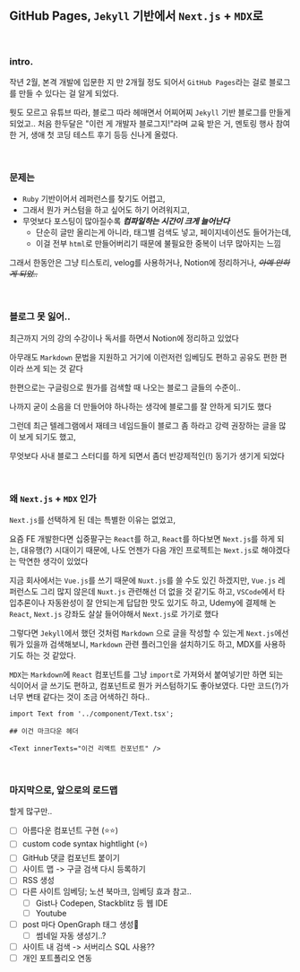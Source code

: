 
## GitHub Pages, `Jekyll` 기반에서 `Next.js` + `MDX`로

<TitleTexts titleText="00. 잘 쓰고 있던 걸 굳이 바꾸는 이유" />

<br />

### intro.

작년 2월, 본격 개발에 입문한 지 만 2개월 정도 되어서 `GitHub Pages`라는 걸로 블로그를 만들 수 있다는 걸 알게 되었다.

뭣도 모르고 유튜브 따라, 블로그 따라 헤매면서 어찌어찌 `Jekyll` 기반 블로그를 만들게 되었고..
처음 한두달은 "이런 게 개발자 블로그지!"라며 교육 받은 거, 멘토링 행사 참여한 거, 생애 첫 코딩 테스트 후기 등등 신나게 올렸다.

<br />

### 문제는

- `Ruby` 기반이어서 레퍼런스를 찾기도 어렵고,
- 그래서 뭔가 커스텀을 하고 싶어도 하기 어려워지고,
- 무엇보다 포스팅이 많아질수록 **_컴파일하는 시간이 크게 늘어난다_**
  - 단순히 글만 올리는게 아니라, 태그별 검색도 넣고, 페이지네이션도 들어가는데,
  - 이걸 전부 `html`로 만들어버리기 때문에 불필요한 중복이 너무 많아지는 느낌

그래서 한동안은 그냥 티스토리, velog를 사용하거나, Notion에 정리하거나, _~~아예 안하게 되었..~~_

<br />

### 블로그 못 잃어..

최근까지 거의 강의 수강이나 독서를 하면서 Notion에 정리하고 있었다

아무래도 `Markdown` 문법을 지원하고 거기에 이런저런 임베딩도 편하고 공유도 편한 편이라 쓰게 되는 것 같다

한편으로는 구글링으로 뭔가를 검색할 때 나오는 블로그 글들의 수준이..

나까지 굳이 소음을 더 만들어야 하나하는 생각에 블로그를 잘 안하게 되기도 했다

그런데 최근 텔레그램에서 재테크 네임드들이 블로그 좀 하라고 강력 권장하는 글을 많이 보게 되기도 했고,

무엇보다 사내 블로그 스터디를 하게 되면서 좀더 반강제적인(!) 동기가 생기게 되었다

<br />

### 왜 `Next.js` + `MDX` 인가

`Next.js`를 선택하게 된 데는 특별한 이유는 없었고,

요즘 FE 개발한다면 십중팔구는 `React`를 하고, `React`를 하다보면 `Next.js`를 하게 되는, 대유행(?) 시대이기 때문에, 나도 언젠가 다음 개인 프로젝트는 `Next.js`로 해야겠다는 막연한 생각이 있었다

지금 회사에서는 `Vue.js`를 쓰기 때문에 `Nuxt.js`를 쓸 수도 있긴 하겠지만, `Vue.js` 레퍼런스도 그리 많지 않은데 `Nuxt.js` 관련해선 더 없을 것 같기도 하고, `VSCode`에서 타입추론이나 자동완성이 잘 안되는게 답답한 맛도 있기도 하고, Udemy에 결제해 논 `React`, `Next.js` 강좌도 살살 들어야해서 `Next.js`로 가기로 했다

그렇다면 `Jekyll`에서 했던 것처럼 `Markdown` 으로 글을 작성할 수 있는게 `Next.js`에선 뭐가 있을까 검색해보니, `Markdown` 관련 플러그인을 설치하기도 하고, MDX를 사용하기도 하는 것 같았다.

`MDX`는 `Markdown`에 `React` 컴포넌트를 그냥 `import`로 가져와서 붙여넣기만 하면 되는 식이어서 글 쓰기도 편하고, 컴포넌트로 뭔가 커스텀하기도 좋아보였다. 다만 코드(?)가 너무 변태 같다는 것이 조금 어색하긴 하다..

```mdx
import Text from '../component/Text.tsx';

## 이건 마크다운 헤더

<Text innerTexts="이건 리액트 컨포넌트" />
```

<br />

### 마지막으로, 앞으로의 로드맵

할게 많구만..

- [ ] 아름다운 컴포넌트 구현 (⭐️⭐️)
- [ ] custom code syntax hightlight (⭐️)
- [ ] GitHub 댓글 컴포넌트 붙이기
- [ ] 사이트 맵 -> 구글 검색 다시 등록하기
- [ ] RSS 생성
- [ ] 다른 사이트 임베딩; 노션 북마크, 임베딩 효과 참고..
  - [ ] Gist나 Codepen, Stackblitz 등 웹 IDE
  - [ ] Youtube
- [ ] post 마다 OpenGraph 태그 생성
  - [ ] 썸네일 자동 생성기..?
- [ ] 사이트 내 검색 -> 서버리스 SQL 사용??
- [ ] 개인 포트폴리오 연동

